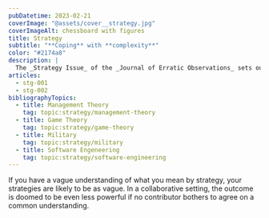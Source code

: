 ```yaml
---
pubDatetime: 2023-02-21
coverImage: "@assets/cover__strategy.jpg"
coverImageAlt: chessboard with figures
title: Strategy
subtitle: "**Coping** with **complexity**"
color: "#2174a8"
description: |
  The _Strategy Issue_ of the _Journal of Erratic Observations_ sets out to develop an understanding of strategy that can be used across disciplines.
articles:
  - stg-001
  - stg-002
bibliographyTopics:
  - title: Management Theory
    tag: topic:strategy/management-theory
  - title: Game Theory
    tag: topic:strategy/game-theory
  - title: Military
    tag: topic:strategy/military
  - title: Software Engeneering
    tag: topic:strategy/software-engineering
---
```


If you have a vague understanding of what you mean by strategy, your strategies are likely to be as vague. In a collaborative setting, the outcome is doomed to be even less powerful if no contributor bothers to agree on a common understanding.
